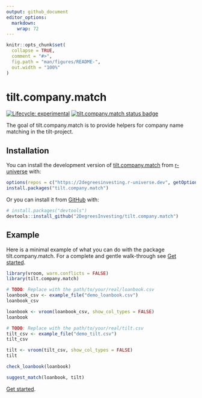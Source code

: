 ```yaml
---
output: github_document
editor_options: 
  markdown: 
    wrap: 72
---
```


<!-- README.md is generated from README.Rmd. Please edit that file -->

```r
knitr::opts_chunk$set(
  collapse = TRUE,
  comment = "#>",
  fig.path = "man/figures/README-",
  out.width = "100%"
)
```

# tilt.company.match

<!-- badges: start -->
[![Lifecycle: experimental](https://img.shields.io/badge/lifecycle-experimental-orange.svg)](https://lifecycle.r-lib.org/articles/stages.html#experimental)
[![tilt.company.match status badge](https://2degreesinvesting.r-universe.dev/badges/tilt.company.match)](https://2degreesinvesting.r-universe.dev)
<!-- badges: end -->

The goal of tilt.company.match is to provide helpers for company name
matching in the tilt-project.

## Installation

You can install the development version of
[tilt.company.match](https://github.com/2DegreesInvesting/tilt.company.match)
from [r-universe](https://r-universe.dev/) with:

```r
options(repos = c("https://2degreesinvesting.r-universe.dev", getOption("repos")))
install.packages("tilt.company.match")
```

Or you can install it from [GitHub](https://github.com/) with:

``` r
# install.packages("devtools")
devtools::install_github("2DegreesInvesting/tilt.company.match")
```

## Example

Here is a minimal example of what you can do with the package
tilt.company.match. For a complete and gentle walk-through see [Get
started](https://2degreesinvesting.github.io/tilt.company.match/articles/tilt-company-match.html).

```r
library(vroom, warn.conflicts = FALSE)
library(tilt.company.match)

# TODO: Replace with the path/to/your/real/loanbook.csv
loanbook_csv <- example_file("demo_loanbook.csv")
loanbook_csv

loanbook <- vroom(loanbook_csv, show_col_types = FALSE)
loanbook

# TODO: Replace with the path/to/your/real/tilt.csv
tilt_csv <- example_file("demo_tilt.csv")
tilt_csv

tilt <- vroom(tilt_csv, show_col_types = FALSE)
tilt

check_loanbook(loanbook)

suggest_match(loanbook, tilt)
```

[Get
started](https://2degreesinvesting.github.io/tilt.company.match/articles/tilt-company-match.html).
